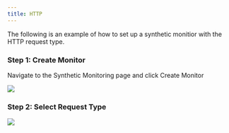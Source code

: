 ```yaml
---
title: HTTP
---
```


The following is an example of how to set up a synthetic monitior with the HTTP request type.

### Step 1: Create Monitor

Navigate to the Synthetic Monitoring page and click Create Monitor 

![](https://lh5.googleusercontent.com/uxO2bcG0kniHNGbpDQSIKW-5oNZmt5-UHxJyBUaYDEHpLUvRKhrUL0R3iH1zUQuDqmqbCP-dOIXP8GDz2cMMeSsHpq_SpS4_rdQSin-as8SqiwZWXUuvlYj3zlSXFVWssAS5u9s8VYFBjaz3uRT1Q54)

### Step 2: Select Request Type

![](https://lh7-us.googleusercontent.com/lq2Bi56mdNx-6ZQYJFbAhIKYYRDp_uUGqk2ybUUCG_3BGtW81SbTnsqCa4zCJLyW7vhAvYH0jeFt1UHwgmq6QkP3Ytx4LMCzicNRXZFZ4uIeDiXylOSG0Xho1eih3JmRBWmwYT3ZQWXSwZh0qmnhfaU)

